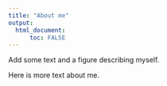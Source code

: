 ```yaml
---
title: "About me"
output: 
  html_document:
      toc: FALSE
---
```


Add some text and a figure describing myself.

Here is more text about me.